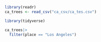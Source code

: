 ```r
library(readr)
ca_trees <- read_csv("ca_csv/ca_tes.csv")

```

```r
library(tidyverse)

ca_trees|> 
  filter(place == "Los Angeles")
```